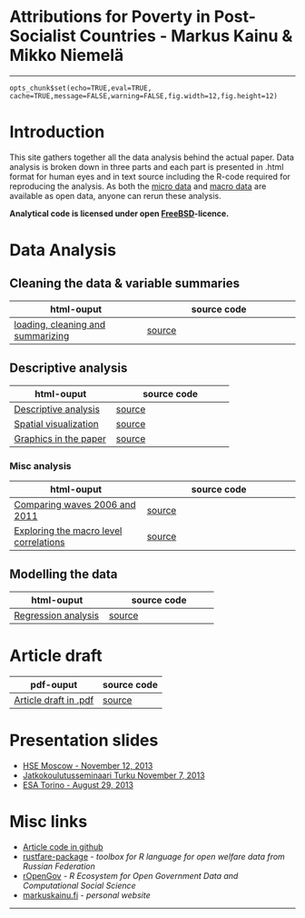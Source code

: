 # Attributions for Poverty in Post-Socialist Countries - Markus Kainu & Mikko Niemelä

****

```roptsattrib
opts_chunk$set(echo=TRUE,eval=TRUE, cache=TRUE,message=FALSE,warning=FALSE,fig.width=12,fig.height=12)
```


# Introduction

This site gathers together all the data analysis behind the actual paper. Data analysis is broken down in three parts and each part is presented in .html format for human eyes and in text source including the R-code required for reproducing the analysis. As both the [micro data](http://www.ebrd.com/pages/research/publications/special/transitionII.shtml) and [macro data](http://www.qog.pol.gu.se/data/) are available as open data, anyone can rerun these analysis.

**Analytical code is licensed under open [FreeBSD](http://en.wikipedia.org/wiki/BSD_licenses#2-clause_license_.28.22Simplified_BSD_License.22_or_.22FreeBSD_License.22.29)-licence.**


# Data Analysis

## Cleaning the data & variable summaries

| html-ouput | source code |
| ------------ | -------------- |
| [loading, cleaning and summarizing](loadClean.html) | [source](loadClean.Rmd) |


## Descriptive analysis


| html-ouput | source code |
| ------------ | -------------- |
| [Descriptive analysis](descriptive_analysis.html) | [source](descriptive_analysis.Rmd) |
| [Spatial visualization](mapPlots.html) | [source](mapPlots.Rmd) |
| [Graphics in the paper](finalPlots.html) | [source](finalPlots.Rmd) |

### Misc analysis

| html-ouput | source code |
| ------------ | -------------- |
| [Comparing waves 2006 and 2011](compareWaves.html) | [source](compareWaves.Rmd) |
| [Exploring the macro level correlations](correlations.html) | [source](correlations.md) |



## Modelling the data

| html-ouput | source code |
| ------------ | -------------- |
| [Regression analysis](regressionModelling.html) | [source](regressionModelling.Rmd) |



# Article draft


| pdf-ouput | source code |
| ------------ | -------------- |
| [Article draft in .pdf](article2013.pdf) | [source](article2013.Rmd) |


# Presentation slides

- [HSE Moscow - November 12, 2013](moscow2013/lcsr20131112.html)
- [Jatkokoulutusseminaari Turku November 7, 2013](turku2013/slidesTkuJatko20131107.html)
- [ESA Torino - August 29, 2013](torino2013/TorinoSlides2013_final.html)

# Misc links

- [Article code in github](https://github.com/muuankarski/attributions)
- [rustfare-package](http://markuskainu.fi/rustfare/) *- toolbox for R language for open welfare data from Russian Federation*
- [rOpenGov](http://ropengov.github.io/) *-  R Ecosystem for Open Government Data and Computational Social Science*
- [markuskainu.fi](http://markuskainu.fi) *- personal website*

-----

